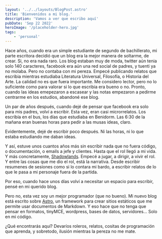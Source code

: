 ```yaml
---
layout: '../../layouts/BlogPost.astro'
title: 'Bienvenidos a mi blog.'
description: 'Vamos a ver que escribo aquí'
pubDate: 'Sep 22 2022'
heroImage: '/placeholder-hero.jpg'
tags: 
    - 'personal'
---
```


Hace años, cuando era un simple estudiante de segundo de bachillerato, mi parte escritora decidió que un blog era la mejor manera de soltarme, de crear. 
Si, no era nada raro. Los blog estaban muy de moda, twitter aún tenia solo 140 caracteres, facebook era aún una red social de padres, y tuenti ya no molaba. Pero no contaba con mi pereza. Empecé publicando relatos que escribia mientras estudiaba Literatura Universal, Filosofía, o Historia del Arte. La calidad no es que fuera importante. Me considero lector, pero no lo suficiente como para valorar si lo que escribia era bueno o no. Pronto, cuando las ideas emepezaron a escasear y las notas empezaron a pedirme centrarme en los estudios, abandoné ese blog.

Un par de años después, cuando dejé de pensar que facebook era solo para mis padres, volví a escribir. Esta vez, eran casi microrrelatos. Los escribía en el bus, los días que estudiaba en Benidorm. Las 6:30 de la mañana eran buenas horas para pedir a las musas ideas, claro.

Evidentemente, dejé de escribir poco después. Ni las horas, ni lo que estaba estudiando me daban ideas.

Y así, estuve unos cuantos años más sin escribir nada que no fuera código, o documentación, o emails a jefe y clientes. Hasta que el rol llegó a mi vida. Y más concretamente, <a href="https://shadowlands.es/" target="_blank">Shadowlands</a>. Empecé a jugar, a dirigir, a vivir el rol. Y entre las cosas que me dio el rol, está la narrativa. Desde escribir resumenes de sesiones como si lo contara mi bardo, a escribir relatos de lo que le pasa a mi personaje fuera de la partida.

Por eso, cuando hace unos días volví a necesitar un espacio para escribir, pensé en mi querido blog. 

Pero no, esta vez soy un mejor programador (que no bueno). Mi nuevo blog está escrito sobre <a href="https://astro.build/" target="_blank">Astro</a>, un framework para crear sitios estáticos que me permite usar documentos de Markdown. Y eso hace que no tenga que pensar en formatos, tinyMCE, wordpress, bases de datos, servidores... Solo en mi código.

¿Qué encontrarás aquí? Devaríos roleros, relatos, cositas de programación que aprenda, y sobretodo, ilusión mientras la pereza no me mate.
